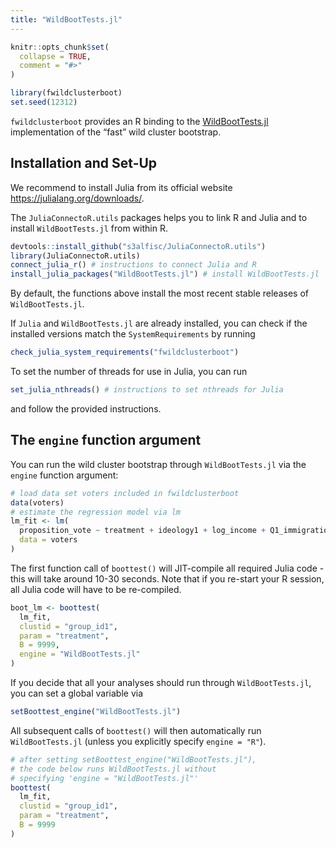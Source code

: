```yaml
---
title: "WildBootTests.jl"
---
```


```r
knitr::opts_chunk$set(
  collapse = TRUE,
  comment = "#>"
)
```

```r
library(fwildclusterboot)
set.seed(12312)
```


`fwildclusterboot` provides an R binding to the [WildBootTests.jl](https://github.com/droodman/WildBootTests.jl) implementation of the "fast" wild cluster bootstrap. 

## Installation and Set-Up

We recommend to install Julia from its official website [https://julialang.org/downloads/](https://julialang.org/downloads/).

The `JuliaConnectoR.utils` packages helps you to link R and Julia and to install `WildBootTests.jl` from within R. 
  
```r
devtools::install_github("s3alfisc/JuliaConnectoR.utils")
library(JuliaConnectoR.utils)
connect_julia_r() # instructions to connect Julia and R
install_julia_packages("WildBootTests.jl") # install WildBootTests.jl
```

By default, the functions above install the most recent stable releases of `WildBootTests.jl`.

If `Julia` and `WildBootTests.jl` are already installed, you can check if the installed versions match the `SystemRequirements` by running 

```r
check_julia_system_requirements("fwildclusterboot")
```

To set the number of threads for use in Julia, you can run 

```r
set_julia_nthreads() # instructions to set nthreads for Julia
```

and follow the provided instructions. 

## The `engine` function argument

You can run the wild cluster bootstrap through `WildBootTests.jl` via the `engine` function argument: 

```r
# load data set voters included in fwildclusterboot
data(voters)
# estimate the regression model via lm
lm_fit <- lm(
  proposition_vote ~ treatment + ideology1 + log_income + Q1_immigration,
  data = voters
)
```

The first function call of `boottest()` will JIT-compile all required Julia code - this will take around 10-30 seconds. Note that if you re-start your R session, all Julia code will have to be re-compiled.

```r
boot_lm <- boottest(
  lm_fit,
  clustid = "group_id1",
  param = "treatment",
  B = 9999,
  engine = "WildBootTests.jl"
)
```

If you decide that all your analyses should run through `WildBootTests.jl`, you can set a global variable via 

```r
setBoottest_engine("WildBootTests.jl")
```

All subsequent calls of `boottest()` will then automatically run `WildBootTests.jl` (unless you explicitly specify `engine = "R"`).

```r
# after setting setBoottest_engine("WildBootTests.jl"),
# the code below runs WildBootTests.jl without
# specifying 'engine = "WildBootTests.jl"'
boottest(
  lm_fit,
  clustid = "group_id1",
  param = "treatment",
  B = 9999
)
```




